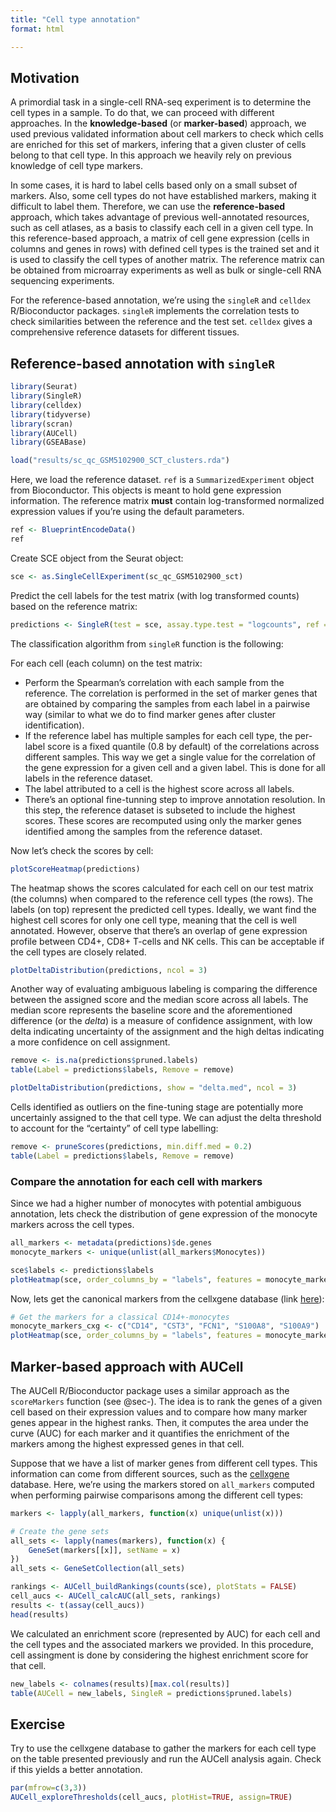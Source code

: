 ```yaml
---
title: "Cell type annotation"
format: html

---
```


## Motivation

A primordial task in a single-cell RNA-seq experiment is to determine the cell types in a sample. To do that, we can proceed with different approaches. In the **knowledge-based** (or **marker-based**) approach, we used previous validated information about cell markers to check which cells are enriched for this set of markers, infering that a given cluster of cells belong to that cell type. In this approach we heavily rely on previous knowledge of cell type markers. 

In some cases, it is hard to label cells based only on a small subset of markers. Also, some cell types do not have established markers, making it difficult to label them. Therefore, we can use the **reference-based** approach, which takes advantage of previous well-annotated resources, such as cell atlases, as a basis to classify each cell in a given cell type. In this reference-based approach, a matrix of cell gene expression (cells in columns and genes in rows) with defined cell types is the trained set and it is used to classify the cell types of another matrix. The reference matrix can be obtained from microarray experiments as well as bulk or single-cell RNA sequencing experiments.

For the reference-based annotation, we're using the `singleR` and `celldex` R/Bioconductor packages. `singleR` implements the correlation tests to check similarities between the reference and the test set. `celldex` gives a comprehensive reference datasets for different tissues. 

## Reference-based annotation with `singleR`

```r
library(Seurat)
library(SingleR)
library(celldex)
library(tidyverse)
library(scran)
library(AUCell)
library(GSEABase)
```

```r
load("results/sc_qc_GSM5102900_SCT_clusters.rda")
```

Here, we load the reference dataset. `ref` is a `SummarizedExperiment` object from Bioconductor. This objects is meant to hold gene expression information. The reference matrix **must** contain log-transformed normalized expression values if you're using the default parameters.

```r
ref <- BlueprintEncodeData()
ref
```

Create SCE object from the Seurat object:

```r
sce <- as.SingleCellExperiment(sc_qc_GSM5102900_sct)
```

Predict the cell labels for the test matrix (with log transformed counts) based on the reference matrix:

```r
predictions <- SingleR(test = sce, assay.type.test = "logcounts", ref = ref, labels = ref$label.main)
```

The classification algorithm from `singleR` function is the following: 

For each cell (each column) on the test matrix:

- Perform the Spearman's correlation with each sample from the reference. The correlation is performed in the set of marker genes that are obtained by comparing the samples from each label in a pairwise way (similar to what we do to find marker genes after cluster identification). 
- If the reference label has multiple samples for each cell type, the per-label score is a fixed quantile (0.8 by default) of the correlations across different samples. This way we get a single value for the correlation of the gene expression for a given cell and a given label. This is done for all labels in the reference dataset. 
- The label attributed to a cell is the highest score across all labels.
- There's an optional fine-tunning step to improve annotation resolution. In this step, the reference dataset is subseted to include the highest scores. These scores are recomputed using only the marker genes identified among the samples from the reference dataset. 

Now let's check the scores by cell:

```r
plotScoreHeatmap(predictions)
```

The heatmap shows the scores calculated for each cell on our test matrix (the columns) when compared to the reference cell types (the rows). The labels (on top) represent the predicted cell types. Ideally, we want find the highest cell scores for only one cell type, meaning that the cell is well annotated. However, observe that there's an overlap of gene expression profile between CD4+, CD8+ T-cells and NK cells. This can be acceptable if the cell types are closely related. 

```r
plotDeltaDistribution(predictions, ncol = 3)
```

Another way of evaluating ambiguous labeling is comparing the difference between the assigned score and the median score across all labels. The median score represents the baseline score and the aforementioned difference (or the *delta*) is a measure of confidence assignment, with low delta indicating uncertainty of the assignment and the high deltas indicating a more confidence on cell assignment. 

```r
remove <- is.na(predictions$pruned.labels)
table(Label = predictions$labels, Remove = remove)
```

```r
plotDeltaDistribution(predictions, show = "delta.med", ncol = 3)
```

Cells identified as outliers on the fine-tuning stage are potentially more uncertainly assigned to the that cell type. We can adjust the delta threshold to account for the "certainty" of cell type labelling:

```r
remove <- pruneScores(predictions, min.diff.med = 0.2)
table(Label = predictions$labels, Remove = remove)
```

### Compare the annotation for each cell with markers

Since we had a higher number of monocytes with potential ambiguous annotation, lets check the distribution of gene expression of the monocyte markers across the cell types.

```r
all_markers <- metadata(predictions)$de.genes
monocyte_markers <- unique(unlist(all_markers$Monocytes))

sce$labels <- predictions$labels
plotHeatmap(sce, order_columns_by = "labels", features = monocyte_markers)
```

Now, lets get the canonical markers from the cellxgene database (link [here](https://cellxgene.cziscience.com/cellguide/CL:0001054)):

```r
# Get the markers for a classical CD14+-monocytes
monocyte_markers_cxg <- c("CD14", "CST3", "FCN1", "S100A8", "S100A9")
plotHeatmap(sce, order_columns_by = "labels", features = monocyte_markers_cxg)
```

## Marker-based approach with AUCell

The AUCell R/Bioconductor package uses a similar approach as the `scoreMarkers` function (see @sec-). The idea is to rank the genes of a given cell based on their expression values and to compare how many marker genes appear in the highest ranks. Then, it computes the area under the curve (AUC) for each marker and it quantifies the enrichment of the markers among the highest expressed genes in that cell. 

Suppose that we have a list of marker genes from different cell types. This information can come from different sources, such as the [cellxgene](https://cellxgene.cziscience.com/) database. Here, we're using the markers stored on `all_markers` computed when performing pairwise comparisons among the different cell types:

```r
markers <- lapply(all_markers, function(x) unique(unlist(x)))

# Create the gene sets
all_sets <- lapply(names(markers), function(x) {
    GeneSet(markers[[x]], setName = x)        
})
all_sets <- GeneSetCollection(all_sets)

rankings <- AUCell_buildRankings(counts(sce), plotStats = FALSE)
cell_aucs <- AUCell_calcAUC(all_sets, rankings)
results <- t(assay(cell_aucs))
head(results)
```

We calculated an enrichment score (represented by AUC) for each cell and the cell types and the associated markers we provided. In this procedure, cell assingment is done by considering the highest enrichment score for that cell. 

```r
new_labels <- colnames(results)[max.col(results)]
table(AUCell = new_labels, SingleR = predictions$pruned.labels)
```

::: {.callout-tip}
## Exercise

Try to use the cellxgene database to gather the markers for each cell type on the table presented previously and run the AUCell analysis again. Check if this yields a better annotation.

:::

```r
par(mfrow=c(3,3))
AUCell_exploreThresholds(cell_aucs, plotHist=TRUE, assign=TRUE) 
```

